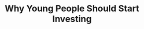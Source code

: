 ---
title: "Why Young People Should Start Investing"
image: "/img/pubs/stonks.jpeg"
published: "2021-06-20"
description: "Ever considered learning to invest? This article by Ethan Wong (BIS21) - a passionate young investor himself - outlines why you should, and how you can make a start on it today!"
link: "https://ethwong.medium.com/why-most-young-people-should-start-investing-6ea64448ef6b"
---